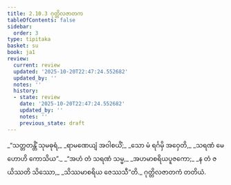 ```yaml
---
title: 2.10.3 ဂုတ္တိလဇာတက
tableOfContents: false
sidebar:
  order: 3
type: tipitaka
basket: su
book: ja1
review:
  current: review
  updated: '2025-10-20T22:47:24.552682'
  updated_by: ''
  notes: ''
  history:
  - state: review
    date: '2025-10-20T22:47:24.552682'
    updated_by: ''
    notes: ''
    previous_state: draft
---
```



<DynamicBreadcrumb />


<ReviewStatus review={frontmatter.review} showDetails={true} />

<HypothesisAnnotation frontmatter={frontmatter} />

<Division number="186" book="ja1" e="ch" v="22" p="68">

<Paragraph number="641" type="verses" book="ja1">
_“သတ္တတန္တိံ သုမဓုရံ,_  
_ရာမဏေယျံ အဝါစယိံ;_  
_သော မံ ရင်္ဂမှိ အဝှေတိ,_  
_သရဏံ မေ ဟောဟိ ကောသိယ”._  

</Paragraph>

</Division>
<Division number="187" book="ja1" e="ch" v="22" p="68">

<Paragraph number="642" type="verses" book="ja1">
_“အဟံ တံ သရဏံ သမ္မ,_  
_အဟမာစရိယပူဇကော;_  
_န တံ ဇယိဿတိ သိဿော,_  
_သိဿမာစရိယ ဇေဿသီ”တိ._  


</Paragraph>
</Division>

<Paragraph number="643" type="center" book="ja1">
ဂုတ္တိလဇာတကံ တတိယံ.
</Paragraph>